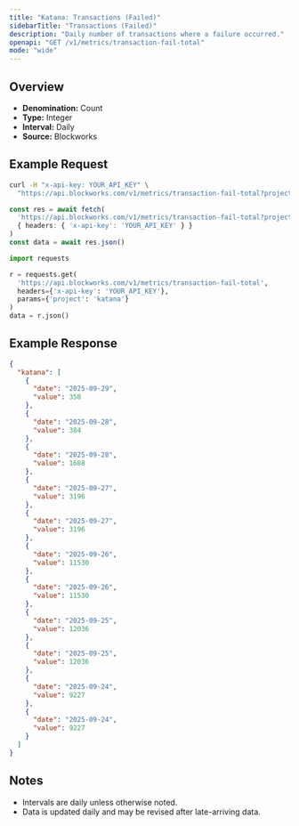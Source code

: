 ```yaml
---
title: "Katana: Transactions (Failed)"
sidebarTitle: "Transactions (Failed)"
description: "Daily number of transactions where a failure occurred."
openapi: "GET /v1/metrics/transaction-fail-total"
mode: "wide"
---
```


## Overview

- **Denomination:** Count
- **Type:** Integer
- **Interval:** Daily
- **Source:** Blockworks

## Example Request

<CodeGroup>

```bash cURL
curl -H "x-api-key: YOUR_API_KEY" \
  "https://api.blockworks.com/v1/metrics/transaction-fail-total?project=katana"
```

```typescript TypeScript
const res = await fetch(
  'https://api.blockworks.com/v1/metrics/transaction-fail-total?project=katana',
  { headers: { 'x-api-key': 'YOUR_API_KEY' } }
)
const data = await res.json()
```

```python Python
import requests

r = requests.get(
  'https://api.blockworks.com/v1/metrics/transaction-fail-total',
  headers={'x-api-key': 'YOUR_API_KEY'},
  params={'project': 'katana'}
)
data = r.json()
```

</CodeGroup>

## Example Response

```json
{
  "katana": [
    {
      "date": "2025-09-29",
      "value": 358
    },
    {
      "date": "2025-09-28",
      "value": 384
    },
    {
      "date": "2025-09-28",
      "value": 1688
    },
    {
      "date": "2025-09-27",
      "value": 3196
    },
    {
      "date": "2025-09-27",
      "value": 3196
    },
    {
      "date": "2025-09-26",
      "value": 11530
    },
    {
      "date": "2025-09-26",
      "value": 11530
    },
    {
      "date": "2025-09-25",
      "value": 12036
    },
    {
      "date": "2025-09-25",
      "value": 12036
    },
    {
      "date": "2025-09-24",
      "value": 9227
    },
    {
      "date": "2025-09-24",
      "value": 9227
    }
  ]
}
```

## Notes
- Intervals are daily unless otherwise noted.
- Data is updated daily and may be revised after late-arriving data.